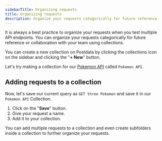 ```yaml
---
sidebarTitle: Organizing requests
title: Organizing requests
description: Organize your requests categorically for future reference or collaboration with your team using collections.
---
```


It is always a best practice to organize your requests when you test multiple API endpoints. You can organize your requests categorically for future reference or collaboration with your team using collections.

You can create a new collection on Postdata by clicking the collections icon on the sidebar and clicking the "**+ New**" button.

Let's try making a collection for our [Pokemon API](https://github.com/PokeAPI/pokeapi) called `Pokemon API`.

## Adding requests to a collection

Now, let's save our current query as `GET three Pokemon` and save it in our `Pokemon API` Collection.

1. Click on the "**Save**" button.
2. Give your request a name.
3. Add it to your collection.

<Tip>You can add multiple requests to a collection and even create subfolders inside a collection to further organize your requests.</Tip>
